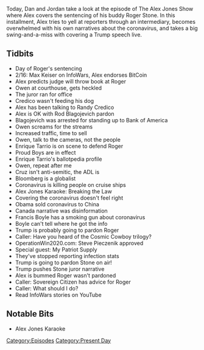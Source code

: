 {{Episode
    | title           = February 20, 2020
    | caption         = [https://knowledgefight.libsyn.com/knowledge-fight-february-20-2020 Listen to this episode on Libsyn]
    | episodeNumber   = 402
    | length          = 02:05:02
    | airDate         = February 24, 2020
    | coverageDate    = February 20, 2020
    | episodeType     = [[:Category:Present Day|Present Day]]
    | appearance      = [[Roger Stone]], [[Max Keiser]], [[Randy Credico]], [[Rod Blagojevich]], [[Enrique Tarrio]], [[Ted Cruz]], [[Mike Bloomberg]], [[Francis Boyle]], [[Steve Pieczenik]]
    | previousEpisode = [[401: Formulaic Objections Part 3]]
    | nextEpisode     = [[403: February 24, 2020]]
}}

{{Stub}}

Today, Dan and Jordan take a look at the episode of The Alex Jones Show where Alex covers the sentencing of his buddy Roger Stone. In this installment, Alex tries to yell at reporters through an intermediary, becomes overwhelmed with his own narratives about the coronavirus, and takes a big swing-and-a-miss with covering a Trump speech live.

==Tidbits==

*Day of Roger's sentencing
*2/16: Max Keiser on InfoWars, Alex endorses BitCoin
*Alex predicts judge will throw book at Roger
*Owen at courthouse, gets heckled
*The juror ran for office
*Credico wasn't feeding his dog
*Alex has been talking to Randy Credico
*Alex is OK with Rod Blagojevich pardon
*Blagojevich was arrested for standing up to Bank of America
*Owen screams for the streams
*Increased traffic, time to sell
*Owen, talk to the cameras, not the people
*Enrique Tarrio is on scene to defend Roger
*Proud Boys are in effect
*Enrique Tarrio's ballotpedia profile
*Owen, repeat after me
*Cruz isn't anti-semitic, the ADL is
*Bloomberg is a globalist
*Coronavirus is killing people on cruise ships
*Alex Jones Karaoke: Breaking the Law
*Covering the coronavirus doesn't feel right
*Obama sold coronavirus to China
*Canada narrative was disinformation
*Francis Boyle has a smoking gun about coronavirus
*Boyle can't tell where he got the info
*Trump is probably going to pardon Roger
*Caller: Have you heard of the Cosmic Cowboy trilogy?
*OperationWin2020.com: Steve Pieczenik approved
*Special guest: My Patriot Supply
*They've stopped reporting infection stats
*Trump is going to pardon Stone on air!
*Trump pushes Stone juror narrative
*Alex is bummed Roger wasn't pardoned
*Caller: Sovereign Citizen has advice for Roger
*Caller: What should I do?
*Read InfoWars stories on YouTube

==Notable Bits==

*Alex Jones Karaoke

[[Category:Episodes]]
[[Category:Present Day]]
